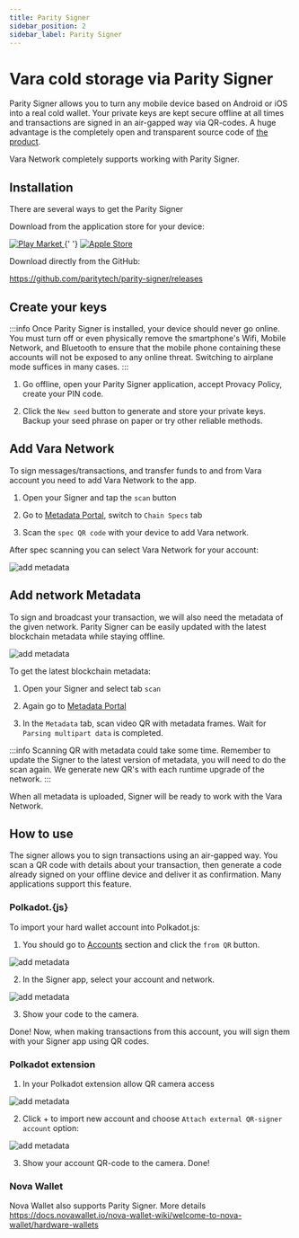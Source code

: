 ```yaml
---
title: Parity Signer
sidebar_position: 2
sidebar_label: Parity Signer
---
```



# Vara cold storage via Parity Signer

Parity Signer allows you to turn any mobile device based on Android or iOS into a real cold wallet. Your private keys are kept secure offline at all times and transactions are signed in an air-gapped way via QR-codes. A huge advantage is the completely open and transparent source code of [the product](https://github.com/paritytech/parity-signer).

Vara Network completely supports working with Parity Signer.

## Installation

There are several ways to get the Parity Signer

Download from the application store for your device:

<div align="left">
  <a href="https://play.google.com/store/apps/details?id=io.parity.signer">
    <img src={googleURL} alt="Play Market" />
  </a>{' '}
  <a href="https://itunes.apple.com/us/app/parity-signer/id1218174838">
    <img src={appleURL} alt="Apple Store" />
  </a>
</div>

Download directly from the GitHub:

https://github.com/paritytech/parity-signer/releases

## Create your keys

:::info
Once Parity Signer is installed, your device should never go online. You must turn off or even physically remove the smartphone's Wifi, Mobile Network, and Bluetooth to ensure that the mobile phone containing these accounts will not be exposed to any online threat. Switching to airplane mode suffices in many cases.
:::

1. Go offline, open your Parity Signer application, accept Provacy Policy, create your PIN code.

2. Click the `New seed` button to generate and store your private keys. Backup your seed phrase on paper or try other reliable methods.

## Add Vara Network

To sign messages/transactions, and transfer funds to and from Vara account you need to add Vara Network to the app.

1. Open your Signer and tap the `scan` button

2. Go to [Metadata Portal](https://metadata.vara-network.io/#/vara), switch to `Chain Specs` tab

3. Scan the `spec QR code` with your device to add Vara network.

After spec scanning you can select Vara Network for your account:

![add metadata](./img/signer-acc0.png)

## Add network Metadata

To sign and broadcast your transaction, we will also need the metadata of the given network. Parity Signer can be easily updated with the latest blockchain metadata while staying offline.

![add metadata](./img/parity-signer-phone-4.png)

To get the latest blockchain metadata:

1. Open your Signer and select tab `scan`

2. Again go to [Metadata Portal](https://metadata.vara-network.io/#/vara)

3. In the `Metadata` tab, scan video QR with metadata frames. Wait for `Parsing multipart data` is completed.

:::info
Scanning QR with metadata could take some time. Remember to update the Signer to the latest version of metadata, you will need to do the scan again. We generate new QR's with each runtime upgrade of the network.
:::

When all metadata is uploaded, Signer will be ready to work with the Vara Network.

## How to use

The signer allows you to sign transactions using an air-gapped way. You scan a QR code with details about your transaction, then generate a code already signed on your offline device and deliver it as confirmation. Many applications support this feature.

### Polkadot.{js}

To import your hard wallet account into Polkadot.js:

1. You should go to [Accounts](https://polkadot.js.org/apps/#/accounts) section and click the `from QR` button.

![add metadata](./img/polkadtot-via-qr.png)

2. In the Signer app, select your account and network.

![add metadata](./img/signer-acc.png)

3. Show your code to the camera.

Done! Now, when making transactions from this account, you will sign them with your Signer app using QR codes.

### Polkadot extension

1. In your Polkadot extension allow QR camera access

![add metadata](./img/p-ext-1.png)

2. Click <keyboard>+</keyboard> to import new account and choose `Attach external QR-signer account` option:

![add metadata](./img/p-ext-2.png)

3. Show your account QR-code to the camera. Done!

### Nova Wallet

Nova Wallet also supports Parity Signer. More details https://docs.novawallet.io/nova-wallet-wiki/welcome-to-nova-wallet/hardware-wallets
